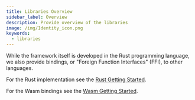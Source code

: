 ```yaml
---
title: Libraries Overview
sidebar_label: Overview
description: Provide overview of the libraries
image: /img/Identity_icon.png
keywords:
  - libraries
---
```


<Announcement />

While the framework itself is developed in the Rust programming language, we also provide bindings, or "Foreign Function Interfaces" (FFI), to other languages.

For the Rust implementation see the [Rust Getting Started](./rust/getting_started.mdx).

For the Wasm bindings see the [Wasm Getting Started](./wasm/getting_started.mdx).
